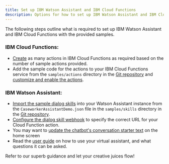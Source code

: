 ```yaml
---
title: Set up IBM Watson Assistant and IBM Cloud Functions
description: Options for how to set up IBM Watson Assistant and IBM Cloud Functions
---
```


The following steps outline what is required to set up IBM Watson Assistant and IBM Cloud Functions with the provided samples.

### IBM Cloud Functions:

+ [Create](/functions/create-a-function) as many actions in IBM Cloud Functions as required based on the number of sample actions provided.
+ Add the sample code for the actions to your IBM Cloud Functions service from the `samples/actions` directory in the [Git repository](https://github.com/IBM/spm-chatbot/) and [customize and enable the actions](/functions/edit-a-function).

### IBM Watson Assistant:

+ [Import the sample dialog skills](/skills/importing-a-skill) into your Watson Assistant instance from the `CaseworkerAssistantDemo.json` file in the `samples/skills` directory in the [Git repository](https://github.com/IBM/spm-chatbot/).
+ [Configure the dialog skill webhook](/skills/configuring-a-webhook) to specify the correct URL for your Cloud Function action.
+ You may want to [update the chatbot's conversation starter text](/skills/web-chat-ui) on the home screen
+ Read the [user guide](/virtual-assistant-in-spm/virtual-assistant-user-guide) on how to use your virtual assistant, and what questions it can be asked.

Refer to our superb guidance and let your creative juices flow!
